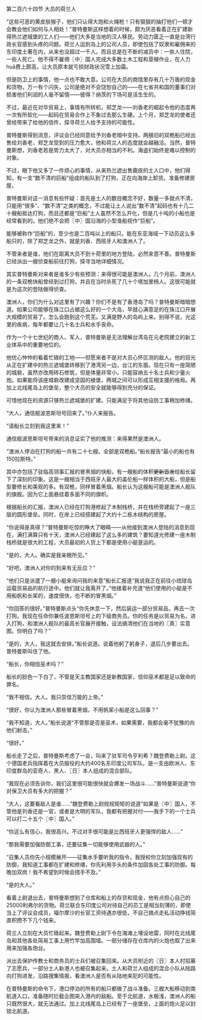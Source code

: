 

第二百六十四节 大员的荷兰人

“这些可恶的黄皮肤猴子，他们只认得大炮和火绳枪！只有狠狠的抽打他们一顿才会教会他们如何与人相处！”普特曼斯这样想着的时候，颇为厌恶看着正在扩建新得热兰遮城堡的工人们――他们大多是当地的汉人移民。劳动力匮乏一直是台湾行政长官感到头疼的问题。荷兰人运到岛上的公司人员，即使包括了奴隶和雇佣来的东印度土著在内，从来也没超过一千人。而且总是在不断的减员中：一些人住院，一些人死亡。他不得不雇佣〖中〗国人完成大多数土木工程和垦殖作业，在人力huā费上颇高，让大员原本就亏损财政状况雪上加霜。

但是防卫上的事情，他一点也不敢大意。公司在大员的商馆里存有几十万盾的现金和货物，万一有个闪失，公司是绝对不会饶恕自己的――在七省共和国的董事们对损害他们利润的人毫不留情――彼得？纳茨的下场可是活生生的。

不过，最近在对华贸易上，事情有所转机，郑芝龙――刘香老的崛起令他的态度再一次有所软化――起码在贸易合作上不象过去那么生硬。上个月，郑芝龙的使者还曾经带来了给他的信件，探寻荷兰人给予支持的可能性。

普特曼斯得到消息，评议会已经同意给予刘香老暗中支持。两艘旧的双桅船已经出售给刘香老，郑芝龙受到的压力愈大，他和荷兰人的态度就会越融洽。当然，普特曼斯想，刘香老若是势力太大了，对大员亦相当的不利。海盗们始终是难以控制的对象。

不过，眼下他又多了一件烦心的事情，从来热兰遮出售鹿皮的土人口中，他们得知，有一支“数不清的巨船”组成的船队到了打狗，正在向海岸上卸货。准备修建房屋。

普特曼斯对这一消息有些怀疑：首先是土人的数目概念不好，数量一多就点不清，只能用“很多”、“数不清”之类的概念，不过能让土人说出“数不清”起码也有十几二十艘船抵达打狗，而且还都是“巨船”土人虽然不怎么开化，但是几十吨的小船也是经常看到的。他们绝不会把〖中〗国沿海的小型渔船视作“巨船”。

能够被称作“巨船”的，至少也是二百吨以上的船只。能在东亚海域一下动员这么多船只的，除了郑芝龙之外，就是刘香、西班牙人和澳洲人了。

不管来者是谁，他们在距离大员不到十荷里的地方登陆，必然来意不善。普特曼斯已经派出一艘侦查船前往打狗，探寻当地详细情况。

其实普特曼斯对来者是谁多少有些预测：来得很可能是澳洲人。几个月前，澳洲人的一条双桅快船曾经到过打狗，并且在当时杀死了几十个塔加里杨人。这很可能就是为这次的登陆做得侦查。

澳洲人，你们为什么对这里有了兴趣？你们不是有了香港岛了吗？普特曼斯暗暗想道。如果公司能够在珠江口占据这么好的一个大岛，早就心满意足的在珠江口开展大规模的贸易了。怎么会跑到这个荒芜。又满是野人的岛屿上来。别得不说，光这里的疾病，每年都要让几十名士兵和水手丧命。

作为一个十七世纪的商人、军人，普特曼斯是无法理解台湾岛在元老院建立的新工业体系中的重要地位的。

他忧心忡忡的看着忙碌的工地――但愿来者不是对大员心怀叵测的敌人。他的目光从正在扩建中的热兰遮城堡转移到了港湾另一边，台江的东面。现在只有一座简陋的城砦，虽然亦改用砖石修筑，但是体量非常小。只能容纳五十名士兵和少量火炮。如果能将该座城砦改建成坚固的棱堡，两城之间可以形成互相支援的格局。再加上北线尾岛上的堡垒，整个大员的安全就能够得到充分的保证。

可惜他现在的资源只够热兰遮城堡的扩建。只能满足于将其他设防工事稍加修缮。

“大人，通信舰波恩斯坦号回来了。”仆人来报告。

“请船长立刻到我这里来！”

通信舰波恩斯坦号带来的消息证实了他的推测：来得果然是澳洲人。

“澳洲人停泊在打狗的船一共有二十七艘。全部是双桅船。”船长报告“最小的船也有150拉斯特。”

其中亦包括了驻临高领事汇报的冒黑烟的快船，有一艘船的体积~~更新首发~~给船长留下了深刻的印象。这是一艘相当于西班牙人最大的盖伦船一样体积的大船，但是船型要修长和美观的多。有双桅，同样冒着黑烟。船长认为这艘船可能是澳洲人舰队的旗舰。因为它上面悬挂着多面不同的旗帜。

根据船长的汇报，澳洲人已经在打狗港修起了木制栈桥，并在栈桥旁建起了一座三层的圆形堡垒。同时，在岸上已经搭建起了大约十二栋木结构的房屋。

“你说得是真得？”普特曼斯吃惊的睁大了眼睛――从他接到澳洲人登陆的消息到现在，满打满算只有十天，澳洲人已经建起了这么多的建筑？要知道光修建一座木制栈桥就是很大的工程，大员最初的人货上下都是使用小艇趸运的。

“是的，大人。确实是我亲眼所见。”

“好吧，澳洲人对你的到来有无反应？”

“他们只是派遣了一艘小艇来询问我的来意”船长汇报道“我说我正在前往小琉球岛运载贸易品的航行途中。他们就让我离开了。”他接着补充道“他们使用的小艇是不用船帆和长桨的，速度很快，也不断的冒黑烟。”

“你回答的很好。”普特曼斯点头“你先休息一下，然后装运一部分贸易品，再去一次打狗。我现在任命你兼任波恩斯坦号上的下级商务员。你的任务是以贸易为名，进入打狗，和澳洲人舰队的最高长官展开接触，设法搞清他们在当地的〖真〗实意图。你明白了吗？”

“是的，大人，我这就去安排。”船长说道。说着他躬了躬身子，退后几步要出去。普特曼斯叫住了他。

“船长，你相信巫术吗？”

船长的脸色一下白了，不管是天主教国家还是新教国家，信仰巫术都是足以致命的罪名。

“我不相信。大人。我只崇信万能的上帝。”

“很好，你认为澳洲人那些冒着黑烟，不用帆桨小船是这么回事？”

“我不知道，大人。”船长说道“不管那是否是巫术，如果需要，我都会毫不犹豫的向他们射击。”

“很好。”

船长走了之后，普特曼斯考虑了一会，叫来了驻军司令亨利希？魏登费勒上尉。这个德国老兵指挥着在大员服役的大约400名东印度公司军队。是一支由欧洲人、东印度群岛的亚奇人、黑人、〖日〗本人组成的混合部队。

“我现在必须告诉你，我们这里很可能很快就会爆发一场战斗……”普特曼斯说道“你对保卫大员有多大的把握？”

“大人，这要看敌人是谁……”魏登费勒上尉规规矩矩的说道“如果是〖中〗国人，不管他是刘香还是一官，或者是大明的军队，我都有把握对付――我手下的一个士兵可以打二十五个〖中〗国人。”

“你这么有信心，我很高兴。不过对手很可能是比西班牙人更强悍的敌人……”

“那我需要加强防御工事，还要征集一切能够使用武器的人。”

“召集人员你先小规模展开――征集水手要听我的指令，我授权你立刻加强现有的防御，我知道工事都在扩建和修缮，你先利用手头的条件加固各处工事的防御。每晚加双岗！我不希望到时候会措手不及。”

“是的大人。”

看着上尉退出去，普特曼斯想到了仓库和船上的存货和现金，他有点担心自己的25000利弗尔的货物。荷兰联合东印度公司对待自己的员工是相当刻薄的，即使当上了评议会成员，福尔摩沙的长官工资待遇亦很低，不自己搞点走私活动挣钱简直积攒不下几个钱来。

荷兰人立刻在大员忙碌起来。魏登费勒上尉下令在海滩上埋设地雷，同时在北线尾岛和其他各处简易工事上用竹竿加高围墙。一部分储存在仓库内的火炮也取了出来用来加强各炮台。

派出去保护传教士和商务员的士兵们被召集回来。从大员附近的〖日〗本人村招募了志愿兵，一部分土人新港人也被召集起来。土人和荷兰人组成的混合小队从陆路向打狗进发，沿路搜集情报，看澳洲人是否有从陆地来犯的可能性。

在普特曼斯的命令下，港口停泊的所有的船只都做了战斗准备。三艘大船移动到南航道入口，准备随时拦截企图突入港内的敌船。至于北航道，水极浅，澳洲人的船只既然很大，就无法通过。加上北线尾岛上已经有了一座堡垒，上面的炮火足以封锁北航道。

